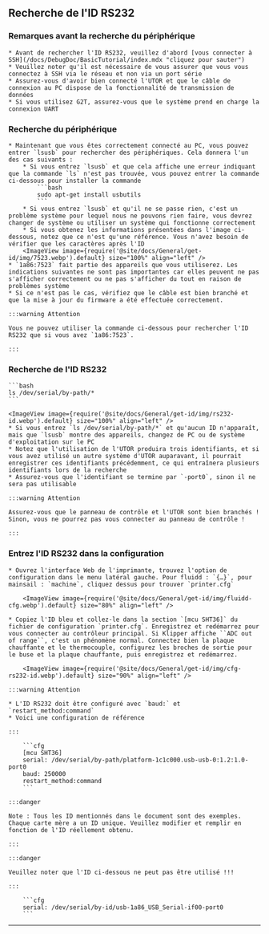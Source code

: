 ## Recherche de l'ID RS232

### Remarques avant la recherche du périphérique

    * Avant de rechercher l'ID RS232, veuillez d'abord [vous connecter à SSH](/docs/DebugDoc/BasicTutorial/index.mdx "cliquez pour sauter")
    * Veuillez noter qu'il est nécessaire de vous assurer que vous vous connectez à SSH via le réseau et non via un port série
    * Assurez-vous d'avoir bien connecté l'UTOR et que le câble de connexion au PC dispose de la fonctionnalité de transmission de données
    * Si vous utilisez G2T, assurez-vous que le système prend en charge la connexion UART

### Recherche du périphérique

    * Maintenant que vous êtes correctement connecté au PC, vous pouvez entrer `lsusb` pour rechercher des périphériques. Cela donnera l'un des cas suivants :
        * Si vous entrez `lsusb` et que cela affiche une erreur indiquant que la commande `ls` n'est pas trouvée, vous pouvez entrer la commande ci-dessous pour installer la commande
            ```bash
            sudo apt-get install usbutils
            ```
        * Si vous entrez `lsusb` et qu'il ne se passe rien, c'est un problème système pour lequel nous ne pouvons rien faire, vous devrez changer de système ou utiliser un système qui fonctionne correctement
        * Si vous obtenez les informations présentées dans l'image ci-dessous, notez que ce n'est qu'une référence. Vous n'avez besoin de vérifier que les caractères après l'ID
        <ImageView image={require('@site/docs/General/get-id/img/7523.webp').default} size="100%" align="left" />
    * `1a86:7523` fait partie des appareils que vous utiliserez. Les indications suivantes ne sont pas importantes car elles peuvent ne pas s'afficher correctement ou ne pas s'afficher du tout en raison de problèmes système
    * Si ce n'est pas le cas, vérifiez que le câble est bien branché et que la mise à jour du firmware a été effectuée correctement.

    :::warning Attention

    Vous ne pouvez utiliser la commande ci-dessous pour rechercher l'ID RS232 que si vous avez `1a86:7523`.

    :::


### Recherche de l'ID RS232

    ```bash
    ls /dev/serial/by-path/*
    ```

    <ImageView image={require('@site/docs/General/get-id/img/rs232-id.webp').default} size="100%" align="left" />
    * Si vous entrez `ls /dev/serial/by-path/*` et qu'aucun ID n'apparaît, mais que `lsusb` montre des appareils, changez de PC ou de système d'exploitation sur le PC
    * Notez que l'utilisation de l'UTOR produira trois identifiants, et si vous avez utilisé un autre système d'UTOR auparavant, il pourrait enregistrer ces identifiants précédemment, ce qui entraînera plusieurs identifiants lors de la recherche
    * Assurez-vous que l'identifiant se termine par `-port0`, sinon il ne sera pas utilisable

    :::warning Attention

    Assurez-vous que le panneau de contrôle et l'UTOR sont bien branchés ! Sinon, vous ne pourrez pas vous connecter au panneau de contrôle !

    :::

### Entrez l'ID RS232 dans la configuration

    * Ouvrez l'interface Web de l'imprimante, trouvez l'option de configuration dans le menu latéral gauche. Pour fluidd : `{…}`, pour mainsail : `machine`, cliquez dessus pour trouver `printer.cfg`

        <ImageView image={require('@site/docs/General/get-id/img/fluidd-cfg.webp').default} size="80%" align="left" />

    * Copiez l'ID bleu et collez-le dans la section `[mcu SHT36]` du fichier de configuration `printer.cfg`. Enregistrez et redémarrez pour vous connecter au contrôleur principal. Si Klipper affiche ``ADC out of range``, c'est un phénomène normal. Connectez bien la plaque chauffante et le thermocouple, configurez les broches de sortie pour le buse et la plaque chauffante, puis enregistrez et redémarrez.

        <ImageView image={require('@site/docs/General/get-id/img/cfg-rs232-id.webp').default} size="90%" align="left" />

    :::warning Attention

    * L'ID RS232 doit être configuré avec `baud:` et `restart_method:command`
    * Voici une configuration de référence

    :::

        ```cfg
        [mcu SHT36]
        serial: /dev/serial/by-path/platform-1c1c000.usb-usb-0:1.2:1.0-port0
        baud: 250000
        restart_method:command
        ```

    :::danger

    Note : Tous les ID mentionnés dans le document sont des exemples. Chaque carte mère a un ID unique. Veuillez modifier et remplir en fonction de l'ID réellement obtenu.

    :::

    :::danger

    Veuillez noter que l'ID ci-dessous ne peut pas être utilisé !!!

    :::

        ```cfg
        serial: /dev/serial/by-id/usb-1a86_USB_Serial-if00-port0
        ```
----